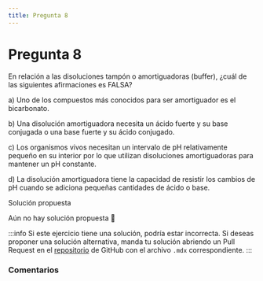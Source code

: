 ```yaml
---
title: Pregunta 8
---
```



# Pregunta 8

En relación a las disoluciones tampón o amortiguadoras (buffer), ¿cuál de las siguientes afirmaciones es FALSA?

a) Uno de los compuestos más conocidos para ser amortiguador es el bicarbonato.

b) Una disolución amortiguadora necesita un ácido fuerte y su base conjugada o una base fuerte y su ácido conjugado.

c) Los organismos vivos necesitan un intervalo de pH relativamente pequeño en su interior por lo que utilizan disoluciones amortiguadoras para mantener un pH constante.

d) La disolución amortiguadora tiene la capacidad de resistir los cambios de pH cuando se adiciona pequeñas cantidades de ácido o base.

<MDXDetails>
<summary>Solución propuesta</summary>

Aún no hay solución propuesta 🥲

:::info
Si este ejercicio tiene una solución, podría estar incorrecta. Si deseas proponer una solución alternativa, manda tu solución abriendo
un Pull Request en el [repositorio](https://github.com/crow-rojas/apuntes-fundamentals/pulls) de GitHub con el archivo
`.mdx` correspondiente.
:::

</MDXDetails>

### Comentarios

<Disqus
  url="https://crow-rojas.github.io/apuntes-fundamentals/docs/science/chemistry/exercises/2018-1/p08"
  identifier="docs/science/chemistry/exercises/2018-1/p08"
  title="2018-1 Quimica - Pregunta 08"
/>
